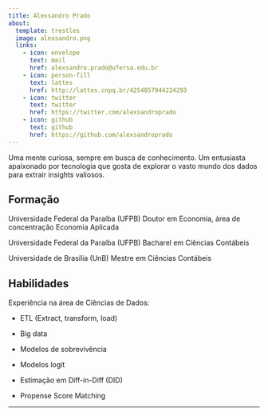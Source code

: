 ```yaml
---
title: Alexsandro Prado
about:
  template: trestles
  image: alexsandro.png
  links:
    - icon: envelope
      text: mail
      href: alexsandro.prado@ufersa.edu.br
    - icon: person-fill
      text: lattes
      href: http://lattes.cnpq.br/4254857944224293
    - icon: twitter
      text: twitter
      href: https://twitter.com/alexsandroprado
    - icon: github
      text: github
      href: https://github.com/alexsandroprado
---
```


::: {#hero-heading}
Uma mente curiosa, sempre em busca de conhecimento. Um entusiasta apaixonado por tecnologia que gosta de explorar o vasto mundo dos dados para extrair insights valiosos.

## Formação

Universidade Federal da Paraíba (UFPB) Doutor em Economia, área de concentração Economia Aplicada

Universidade Federal da Paraíba (UFPB) Bacharel em Ciências Contábeis

Universidade de Brasília (UnB) Mestre em Ciências Contábeis

## Habilidades

Experiência na área de Ciências de Dados:

-   ETL (Extract, transform, load)

-   Big data

-   Modelos de sobrevivência

-   Modelos logit

-   Estimação em Diff-in-Diff (DID)

-   Propense Score Matching
:::

------------------------------------------------------------------------
